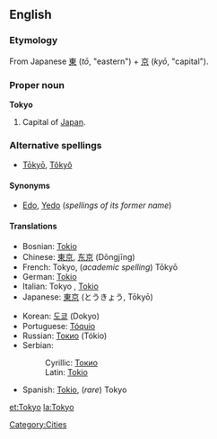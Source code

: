 {{wikipedia}}
==English==
===Etymology===
From Japanese [[東]] (''tō'', "eastern") + [[京]] (''kyō'', "capital").

===Proper noun===
'''Tokyo'''

# Capital of [[Japan]].

===Alternative spellings===
*[[Tōkyō]], [[Tôkyô]]

====Synonyms====
*[[Edo]], [[Yedo]] (''spellings of its former name'')

====Translations====
{{top}}
*Bosnian: [[Tokio#Bosnian|Tokio]] {{m}}
*Chinese: [[東京]], [[东京]] (Dōngjīng)
*French: Tokyo, (''academic spelling'') Tōkyō
*German: [[Tokio#German|Tokio]]
*Italian: Tokyo {{f}}, [[Tokio#Italian|Tokio]]
*Japanese: [[東京]] (とうきょう, Tōkyō)
{{mid}}
*Korean: [[도쿄]] (Dokyo)
*Portuguese: [[Tóquio]] {{m}}
*Russian: [[Токио]] (Tókio) {{m}}
*Serbian:
*:Cyrillic: [[Токио#Serbian|Токио]] {{m}}
*:Latin: [[Tokio#Serbian|Tokio]] {{m}}
*Spanish: [[Tokio#Spanish|Tokio]], (''rare'') Tokyo
{{bottom}}

[[Category:Cities]]

[[et:Tokyo]]
[[la:Tokyo]]